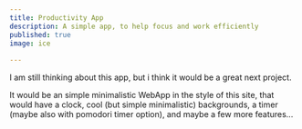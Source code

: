 ```yaml
---
title: Productivity App
description: A simple app, to help focus and work efficiently
published: true
image: ice
  
---
```


I am still thinking about this app, 
but i think it would be a great next project.

It would be an simple minimalistic WebApp in the style of this site,
that would have a clock, cool (but simple minimalistic) backgrounds, a timer (maybe also with pomodori timer option),
and maybe a few more features...